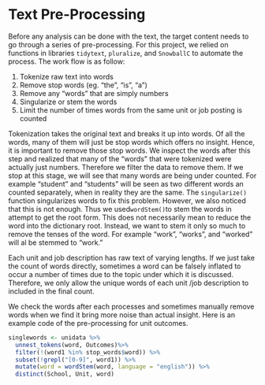 # Text Pre-Processing {#sec-preprocess}

Before any analysis can be done with the text, the target content needs to go through a series of pre-processing. For this project, we relied on functions in libraries `tidytext`, `pluralize`, and `SnowballC` to automate the process. The work flow is as follow:

  1. Tokenize raw text into words
  2. Remove stop words (eg. "the", "is", "a")
  3. Remove any "words" that are simply numbers
  4. Singularize or stem the words
  5. Limit the number of times words from the same unit or job posting is counted

 
Tokenization takes the original text and breaks it up into words. Of all the words, many of them will just be stop words which offers no insight. Hence, it is important to remove those stop words. We inspect the words after this step and realized that many of the "words" that were tokenized were actually just numbers. Therefore we filter the data to remove them. If we stop at this stage, we will see that many words are being under counted. For example "student" and "students" will be seen as two different words an counted separately, when in reality they are the same. The `singularize()` function singularizes words to fix this problem. However, we also noticed that this is not enough. Thus we used` wordStem()`to stem the words in attempt to get the root form. This does not necessarily mean to reduce the word into the dictionary root. Instead, we want to stem it only so much to remove the tenses of the word. For example "work", "works", and "worked" will al be stemmed to "work." 

Each unit and job description has raw text of varying lengths. If we just take the count of words directly, sometimes a word can be falsely inflated to occur a number of times due to the topic under which it is discussed. Therefore, we only allow the unique words of each unit /job description to included in the final count. 

We check the words after each processes and sometimes manually remove words when we find it bring more noise than actual insight. Here is an example code of the pre-processing for unit outcomes.

```.r
singlewords <- unidata %>% 
  unnest_tokens(word, Outcomes)%>% 
  filter(!(word1 %in% stop_words$word)) %>% 
  subset(!grepl("[0-9]", word1)) %>% 
  mutate(word = wordStem(word, language = "english")) %>%
  distinct(School, Unit, word)
```
